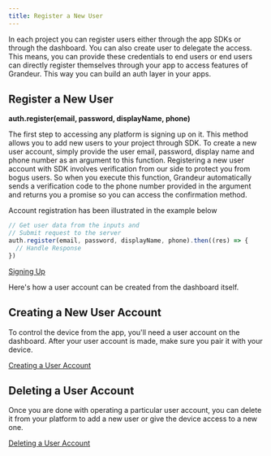 ```yaml
---
title: Register a New User 
---
```


In each project you can register users either through the app SDKs or through the dashboard. You can also create user to delegate the access. This means, you can provide these credentials to end users or end users can directly register themselves through your app to access features of Grandeur. This way you can build an auth layer in your apps.

## Register a New User

****auth.register(email, password, displayName, phone)****

The first step to accessing any platform is signing up on it. This method allows you to add new users to your project through SDK. To create a new user account, simply provide the user email, password, display name and phone number as an argument to this function. Registering a new user account with SDK involves verification from our side to protect you from bogus users. So when you execute this function, Grandeur automatically sends a verification code to the phone number provided in the argument and returns you a promise so you can access the confirmation method.

Account registration has been illustrated in the example below


```js
// Get user data from the inputs and
// Submit request to the server
auth.register(email, password, displayName, phone).then((res) => {
  // Handle Response
})
```

[Signing Up](/images/guides/signing-up.webm)

Here's how a user account can be created from the dashboard itself. 

## Creating a New User Account

To control the device from the app, you'll need a user account on the dashboard. After your user account is made, make sure you pair it with your device.

 [Creating a User Account](/images/guides/user-add.webm)

## Deleting a User Account

Once you are done with operating a particular user account, you can delete it from your platform to add a new user or give the device access to a new one. 

[Deleting a User Account](/images/guides/delete-account.webm)

